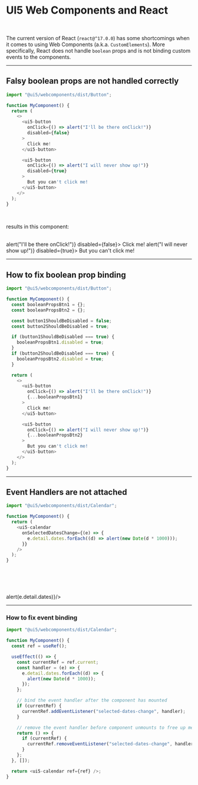 
<!-- section-title: UI5 Web Components and React -->
# UI5 Web Components and React

<br />

The current version of React (`react@^17.0.0`) has some shortcomings when it comes to using Web Components (a.k.a. `CustomElements`).
More specifically, React does not handle `boolean` props and is not binding custom events to the components.

---
<!-- section-title: Working with Boolean Props -->
## Falsy boolean props are not handled correctly

```javascript
import "@ui5/webcomponents/dist/Button";

function MyComponent() {
  return (
    <>
      <ui5-button
        onClick={() => alert("I'll be there onClick!")}
        disabled={false}
      >
        Click me!
      </ui5-button>

      <ui5-button
        onClick={() => alert("I will never show up!")}
        disabled={true}
      >
        But you can't click me!
      </ui5-button>
    </>
  );
}
```

<br />

results in this component:

<br />

<div className="scaledFlexBox">
  <ui5-button onClick={() => alert("I'll be there onClick!")} disabled={false}>
    Click me!
  </ui5-button>
  <ui5-button onClick={() => alert("I will never show up!")} disabled={true}>
    But you can't click me!
  </ui5-button>
</div>

---

## How to fix boolean prop binding

```javascript
import "@ui5/webcomponents/dist/Button";

function MyComponent() {
  const booleanPropsBtn1 = {};
  const booleanPropsBtn2 = {};

  const button1ShouldBeDisabled = false;
  const button2ShouldBeDisabled = true;

  if (button1ShouldBeDisabled === true) {
    booleanPropsBtn1.disabled = true;
  }
  if (button2ShouldBeDisabled === true) {
    booleanPropsBtn2.disabled = true;
  }

  return (
    <>
      <ui5-button
        onClick={() => alert("I'll be there onClick!")}
        {...booleanPropsBtn1}
      >
        Click me!
      </ui5-button>

      <ui5-button
        onClick={() => alert("I will never show up!")}
        {...booleanPropsBtn2}
      >
        But you can't click me!
      </ui5-button>
    </>
  );
}
```

<BooleanPropsManual />

---
<!-- section-title: Working with Event Handlers -->
## Event Handlers are not attached

```javascript
import "@ui5/webcomponents/dist/Calendar";

function MyComponent() {
  return (
    <ui5-calendar
      onSelectedDatesChange={(e) => {
        e.detail.dates.forEach((d) => alert(new Date(d * 1000)));
      }}
    />
  );
}
```

<br />
<br />
<br />
<br />
<div className="scaledFlexBox">
    <ui5-calendar id="calenderEventBinding" onSelectedDatesChange={(e) => alert(e.detail.dates)}/>
</div>


---

### How to fix event binding

```javascript
import "@ui5/webcomponents/dist/Calendar";

function MyComponent() {
  const ref = useRef();

  useEffect(() => {
    const currentRef = ref.current;
    const handler = (e) => {
      e.detail.dates.forEach((d) => {
        alert(new Date(d * 1000));
      });
    };

    // bind the event handler after the component has mounted
    if (currentRef) {
      currentRef.addEventListener("selected-dates-change", handler);
    }

    // remove the event handler before component unmounts to free up memory
    return () => {
      if (currentRef) {
        currentRef.removeEventListener("selected-dates-change", handler);
      }
    };
  }, []);

  return <ui5-calendar ref={ref} />;
}
```
<br />
<br />
<br />
<br />
<EventHandlerManual />
